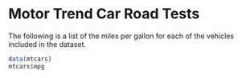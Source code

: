 # Motor Trend Car Road Tests

The following is a list of the miles per gallon for
each of the vehicles included in the dataset.

```{r}                                              
data(mtcars)                                         
mtcars$mpg                                          
```
